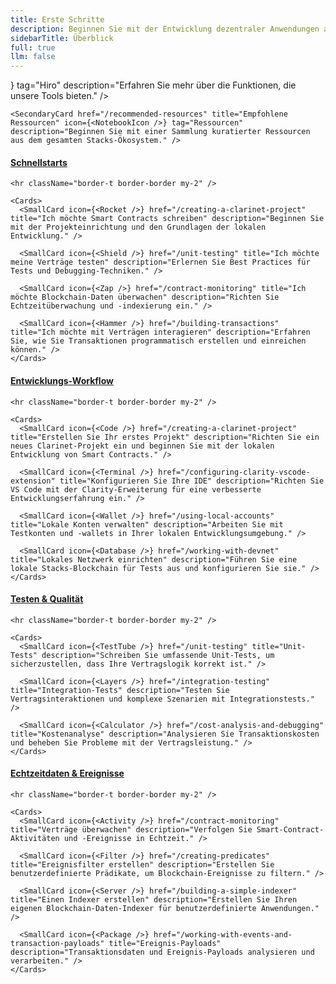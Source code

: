 ```yaml
---
title: Erste Schritte
description: Beginnen Sie mit der Entwicklung dezentraler Anwendungen auf Stacks mit Hiro-Tools.
sidebarTitle: Überblick
full: true
llm: false
---
```

<div className="flex flex-col space-y-10 pt-0">
  <Cards>
    <SecondaryCard href="/features" title="Einführung in Hiro-Tools" icon={<Hiro />} tag="Hiro" description="Erfahren Sie mehr über die Funktionen, die unsere Tools bieten." />

    <SecondaryCard href="/recommended-resources" title="Empfohlene Ressourcen" icon={<NotebookIcon />} tag="Ressourcen" description="Beginnen Sie mit einer Sammlung kuratierter Ressourcen aus dem gesamten Stacks-Ökosystem." />
  </Cards>

  <div className="flex flex-col">
    <h4 id="explore-by-goal" className="scroll-m-20">
      <a href="#explore-by-goal" className="not-prose group text-sm text-muted-foreground uppercase">
        Schnellstarts
      </a>
    </h4>

    <hr className="border-t border-border my-2" />

    <Cards>
      <SmallCard icon={<Rocket />} href="/creating-a-clarinet-project" title="Ich möchte Smart Contracts schreiben" description="Beginnen Sie mit der Projekteinrichtung und den Grundlagen der lokalen Entwicklung." />

      <SmallCard icon={<Shield />} href="/unit-testing" title="Ich möchte meine Verträge testen" description="Erlernen Sie Best Practices für Tests und Debugging-Techniken." />

      <SmallCard icon={<Zap />} href="/contract-monitoring" title="Ich möchte Blockchain-Daten überwachen" description="Richten Sie Echtzeitüberwachung und -indexierung ein." />

      <SmallCard icon={<Hammer />} href="/building-transactions" title="Ich möchte mit Verträgen interagieren" description="Erfahren Sie, wie Sie Transaktionen programmatisch erstellen und einreichen können." />
    </Cards>
  </div>

  <div className="flex flex-col">
    <h4 id="explore-by-workflow" className="scroll-m-20">
      <a href="#explore-by-workflow" className="not-prose group text-sm text-muted-foreground uppercase">
        Entwicklungs-Workflow
      </a>
    </h4>

    <hr className="border-t border-border my-2" />

    <Cards>
      <SmallCard icon={<Code />} href="/creating-a-clarinet-project" title="Erstellen Sie Ihr erstes Projekt" description="Richten Sie ein neues Clarinet-Projekt ein und beginnen Sie mit der lokalen Entwicklung von Smart Contracts." />

      <SmallCard icon={<Terminal />} href="/configuring-clarity-vscode-extension" title="Konfigurieren Sie Ihre IDE" description="Richten Sie VS Code mit der Clarity-Erweiterung für eine verbesserte Entwicklungserfahrung ein." />

      <SmallCard icon={<Wallet />} href="/using-local-accounts" title="Lokale Konten verwalten" description="Arbeiten Sie mit Testkonten und -wallets in Ihrer lokalen Entwicklungsumgebung." />

      <SmallCard icon={<Database />} href="/working-with-devnet" title="Lokales Netzwerk einrichten" description="Führen Sie eine lokale Stacks-Blockchain für Tests aus und konfigurieren Sie sie." />
    </Cards>
  </div>

  <div className="flex flex-col">
    <h4 id="explore-by-testing" className="scroll-m-20">
      <a href="#explore-by-testing" className="not-prose group text-sm text-muted-foreground uppercase">
        Testen & Qualität
      </a>
    </h4>

    <hr className="border-t border-border my-2" />

    <Cards>
      <SmallCard icon={<TestTube />} href="/unit-testing" title="Unit-Tests" description="Schreiben Sie umfassende Unit-Tests, um sicherzustellen, dass Ihre Vertragslogik korrekt ist." />

      <SmallCard icon={<Layers />} href="/integration-testing" title="Integration-Tests" description="Testen Sie Vertragsinteraktionen und komplexe Szenarien mit Integrationstests." />

      <SmallCard icon={<Calculator />} href="/cost-analysis-and-debugging" title="Kostenanalyse" description="Analysieren Sie Transaktionskosten und beheben Sie Probleme mit der Vertragsleistung." />
    </Cards>
  </div>

  <div className="flex flex-col">
    <h4 id="explore-by-events" className="scroll-m-20">
      <a href="#explore-by-events" className="not-prose group text-sm text-muted-foreground uppercase">
        Echtzeitdaten & Ereignisse
      </a>
    </h4>

    <hr className="border-t border-border my-2" />

    <Cards>
      <SmallCard icon={<Activity />} href="/contract-monitoring" title="Verträge überwachen" description="Verfolgen Sie Smart-Contract-Aktivitäten und -Ereignisse in Echtzeit." />

      <SmallCard icon={<Filter />} href="/creating-predicates" title="Ereignisfilter erstellen" description="Erstellen Sie benutzerdefinierte Prädikate, um Blockchain-Ereignisse zu filtern." />

      <SmallCard icon={<Server />} href="/building-a-simple-indexer" title="Einen Indexer erstellen" description="Erstellen Sie Ihren eigenen Blockchain-Daten-Indexer für benutzerdefinierte Anwendungen." />

      <SmallCard icon={<Package />} href="/working-with-events-and-transaction-payloads" title="Ereignis-Payloads" description="Transaktionsdaten und Ereignis-Payloads analysieren und verarbeiten." />
    </Cards>
  </div>
</div>

<PageFooter />
